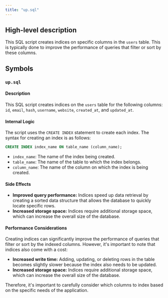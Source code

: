 ```yaml
---
title: "up.sql"
---
```


## High-level description
This SQL script creates indices on specific columns in the `users` table. This is typically done to improve the performance of queries that filter or sort by these columns. 

## Symbols

### `up.sql`
#### Description
This SQL script creates indices on the `users` table for the following columns: `id`, `email`, `hash`, `username`, `website`, `created_at`, and `updated_at`.

#### Internal Logic
The script uses the `CREATE INDEX` statement to create each index. The syntax for creating an index is as follows:

```sql
CREATE INDEX index_name ON table_name (column_name);
```

* `index_name`: The name of the index being created.
* `table_name`: The name of the table to which the index belongs.
* `column_name`: The name of the column on which the index is being created.

#### Side Effects
- **Improved query performance:**  Indices speed up data retrieval by creating a sorted data structure that allows the database to quickly locate specific rows.
- **Increased storage space:** Indices require additional storage space, which can increase the overall size of the database.

#### Performance Considerations
Creating indices can significantly improve the performance of queries that filter or sort by the indexed columns. However, it's important to note that indices also come with a cost:

- **Increased write time:**  Adding, updating, or deleting rows in the table becomes slightly slower because the index also needs to be updated.
- **Increased storage space:** Indices require additional storage space, which can increase the overall size of the database.

Therefore, it's important to carefully consider which columns to index based on the specific needs of the application. 
